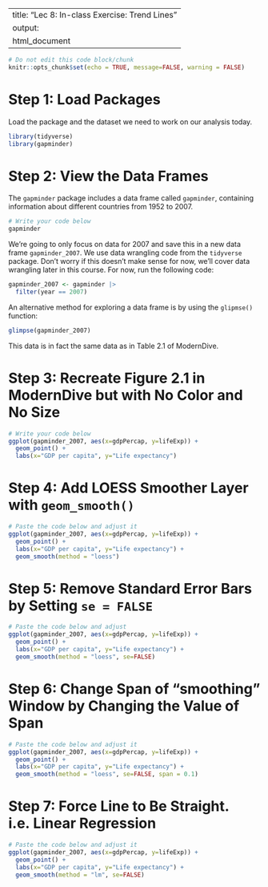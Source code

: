 
---
title: "Lec 8: In-class Exercise: Trend Lines"
output:
  html_document
---

```r
# Do not edit this code block/chunk
knitr::opts_chunk$set(echo = TRUE, message=FALSE, warning = FALSE)
```

# Step 1: Load Packages

Load the package and the dataset we need to work on our analysis today.

```r
library(tidyverse)
library(gapminder)
```

# Step 2: View the Data Frames

The `gapminder` package includes a data frame called `gapminder`, containing information about different countries from 1952 to 2007. 

```r
# Write your code below
gapminder

```

We're going to only focus on data for 2007 and save this in a new data frame `gapminder_2007`. We use data wrangling code from the `tidyverse` package. Don't worry if this doesn't make sense for now, we'll cover data wrangling later in this course. For now, run the following code:

```r
gapminder_2007 <- gapminder |> 
  filter(year == 2007)
```

An alternative method for exploring a data frame is by using the `glipmse()` function:

```r
glimpse(gapminder_2007)
```

This data is in fact the same data as in Table 2.1 of ModernDive.

# Step 3: Recreate Figure 2.1 in ModernDive but with No Color and No Size

```r
# Write your code below
ggplot(gapminder_2007, aes(x=gdpPercap, y=lifeExp)) +
  geom_point() +
  labs(x="GDP per capita", y="Life expectancy")
```

# Step 4: Add LOESS Smoother Layer with `geom_smooth()`

```r
# Paste the code below and adjust it
ggplot(gapminder_2007, aes(x=gdpPercap, y=lifeExp)) +
  geom_point() +
  labs(x="GDP per capita", y="Life expectancy") +
  geom_smooth(method = "loess")

``` 

# Step 5: Remove Standard Error Bars by Setting `se = FALSE`

```r
# Paste the code below and adjust 
ggplot(gapminder_2007, aes(x=gdpPercap, y=lifeExp)) +
  geom_point() +
  labs(x="GDP per capita", y="Life expectancy") +
  geom_smooth(method = "loess", se=FALSE)

``` 

# Step 6: Change Span of "smoothing" Window by Changing the Value of Span

```r
# Paste the code below and adjust it
ggplot(gapminder_2007, aes(x=gdpPercap, y=lifeExp)) +
  geom_point() +
  labs(x="GDP per capita", y="Life expectancy") +
  geom_smooth(method = "loess", se=FALSE, span = 0.1)

``` 

# Step 7: Force Line to Be Straight. i.e. Linear Regression

```r
# Paste the code below and adjust it
ggplot(gapminder_2007, aes(x=gdpPercap, y=lifeExp)) +
  geom_point() +
  labs(x="GDP per capita", y="Life expectancy") +
  geom_smooth(method = "lm", se=FALSE)

``` 
